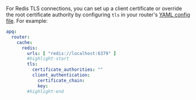 For Redis TLS connections, you can set up a client certificate or override the root certificate authority by configuring `tls` in your router's [YAML config file](https://www.apollographql.com/docs/router/overview/#yaml-config-file). For example:

```yaml title="router.yaml"
apq:
  router:
    cache:
      redis:
        urls: [ "redis://localhost:6379" ]
        #highlight-start
        tls:
          certificate_authorities: ""
          client_authentication:
            certificate_chain: 
            key: 
        #highlight-end
```
